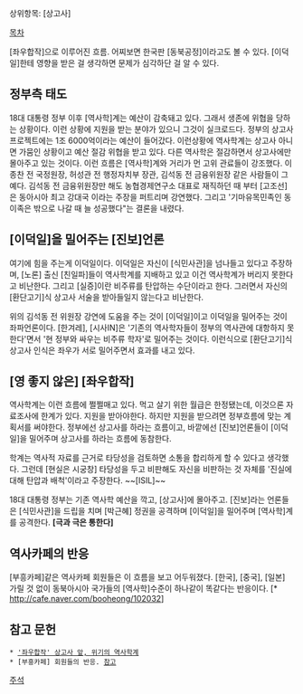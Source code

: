 상위항목: [상고사]

[[목차]]

[좌우합작]으로 이루어진 흐름. 어찌보면 한국판 [동북공정]이라고도 볼 수 있다. [이덕일]한테 영향을 받은 걸 생각하면 문제가 심각하단 걸 알 수 있다.

== 정부측 태도 ==
18대 대통령 정부 이후 [역사학]계는 예산이 감축돼고 있다. 그래서 생존에 위협을 당하는 상황이다. 이런 상황에 지원을 받는 분야가 있으니 그것이 실크로드다. 정부의 상고사 프로젝트에는 1조 6000억이라는 예산이 들어갔다. 이런상황에 역사학계는 상고사 아니면 가뭄인 상황이고 예산 절감 위협을 받고 있다. 다른 역사학은 절감하면서 상고사에만 몰아주고 있는 것이다. 이런 흐름은 [역사학]계와 거리가 먼 고위 관료들이 강조했다. 이종찬 전 국정원장, 허성관 전 행정자치부 장관, 김석동 전 금융위원장 같은 사람들이 그 예다. 김석동 전 금융위원장만 해도 농협경제연구소 대표로 재직하던 때 부터 [고조선]은 동아시아 최고 강대국 이라는 주장을 퍼트리며 강연했다. 그리고 '기마유목민족인 동이족은 밖으로 나갈 때 늘 성공했다"는 결론을 내렸다. 
== [이덕일]을 밀어주는 [진보]언론 ==
여기에 힘을 주는게 이덕일이다. 이덕일은 자신이 [식민사관]을 넘나들고 있다고 주장하며, [노론] 출신 [친일파]들이 역사학계를 지배하고 있고 이건 역사학계가 버리지 못한다고 비난한다. 그리고 [실증]이란 비주류를 탄압하는 수단이라고 한다. 그러면서 자신의 [환단고기]식 상고사 서술을 받아들일지 않는다고 비난한다.

위의 김석동 전 위원장 강연에 도움을 주는 것이 [이덕일]이고 이덕일을 밀어주는 것이 좌파언론이다. [한겨레], [시사IN]은 '기존의 역사학자들이 정부의 역사관에 대항하지 못한다'면서 '현 정부와 싸우는 비주류 학자'로 밀어주는 것이다. 이런식으로 [환단고기]식 상고사 인식은 좌우가 서로 밀어주면서 효과를 내고 있다.

== [영 좋지 않은] [좌우합작] ==
역사학계는 이런 흐름에 쩔쩔매고 있다. 먹고 살기 위한 월급은 한정됐는데, 이것으론 자료조사에 한계가 있다. 지원을 받아야한다. 하지만 지원을 받으려면 정부흐름에 맞는 계획서를 써야한다. 정부에선 상고사를 하라는 흐름이고, 바깥에선 [진보]언론들이 [이덕일]을 밀어주며 상고사를 하라는 흐름에 동참한다. 

학계는 역사적 자료를 근거로 타당성을 검토하면 소통을 합리하게 할 수 있다고 생각했다. 그런데 [현실은 시궁창] 타당성을 두고 비판해도 자신을 비판하는 것 자체를 '진실에 대해 탄압과 배척'이라고 주장한다. ~~[ISIL]~~ 

18대 대통령 정부는 기존 역사학 예산을 깍고, [상고사]에 몰아주고. [진보]라는 언론들은 [식민사관]을 드립을 치며 [박근혜] 정권을 공격하며 [이덕일]을 밀어주며 [역사학]계를 공격한다. '''[극과 극은 통한다]'''

== 역사카페의 반응 ==
[부흥카페]같은 역사카페 회원들은 이 흐름을 보고 어두워졌다. [한국], [중국], [일본] 가릴 것 없이 동북아시아 국가들의 [역사학]수준이 하나같이 똑같다는 반응이다. [* http://cafe.naver.com/booheong/102032]

== 참고 문헌 ==

 * [http://www.mediaus.co.kr/news/articleView.html?idxno=44384 '좌우합작' 상고사 앞, 위기의 역사학계]
 * [부흥카페] 회원들의 반응. [http://cafe.naver.com/booheong/102032 참고]

[[주석]]
